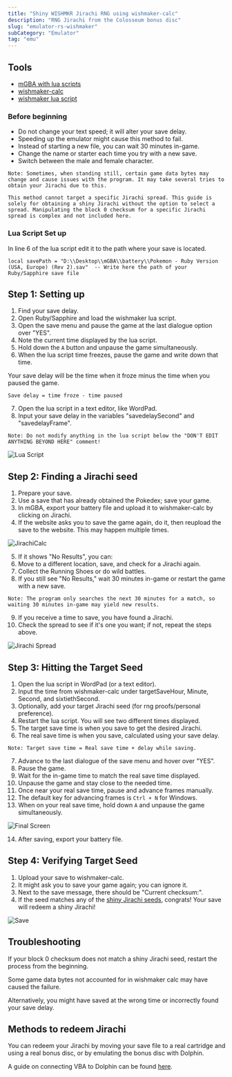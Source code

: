 ```yaml
---
title: "Shiny WISHMKR Jirachi RNG using wishmaker-calc"
description: "RNG Jirachi from the Colosseum bonus disc"
slug: "emulator-rs-wishmaker"
subCategory: "Emulator"
tag: "emu"
---
```


## Tools

- [mGBA with lua scripts](/mgba-setup)
- [wishmaker-calc](https://zaksabeast.github.io/wishmaker-calc/build/)
- [wishmaker lua script](https://github.com/Real96/PokeLua/blob/main/Gen%203/mGBA/RS_RNG_Checksums_mGBA.lua)

### Before beginning

- Do not change your text speed; it will alter your save delay.
- Speeding up the emulator might cause this method to fail.
- Instead of starting a new file, you can wait 30 minutes in-game.
- Change the name or starter each time you try with a new save.
- Switch between the male and female character.

```
Note: Sometimes, when standing still, certain game data bytes may change and cause issues with the program. It may take several tries to obtain your Jirachi due to this.

This method cannot target a specific Jirachi spread. This guide is solely for obtaining a shiny Jirachi without the option to select a spread. Manipulating the block 0 checksum for a specific Jirachi spread is complex and not included here.
```

### Lua Script Set up

In line 6 of the lua script edit it to the path where your save is located.

```
local savePath = "D:\\Desktop\\mGBA\\battery\\Pokemon - Ruby Version (USA, Europe) (Rev 2).sav"  -- Write here the path of your Ruby/Sapphire save file
```

## Step 1: Setting up

1. Find your save delay.
2. Open Ruby/Sapphire and load the wishmaker lua script.
3. Open the save menu and pause the game at the last dialogue option over "YES".
4. Note the current time displayed by the lua script.
5. Hold down the `A` button and unpause the game simultaneously.
6. When the lua script time freezes, pause the game and write down that time.

Your save delay will be the time when it froze minus the time when you paused the game.

`Save delay = time froze - time paused`

7. Open the lua script in a text editor, like WordPad.
8. Input your save delay in the variables "savedelaySecond" and "savedelayFrame".

```
Note: Do not modify anything in the lua script below the "DON'T EDIT ANYTHING BEYOND HERE" comment!
```

![Lua Script](/images/Ruby-Sapphire/Wishmaker/Lua.png)

## Step 2: Finding a Jirachi seed

1. Prepare your save.
2. Use a save that has already obtained the Pokedex; save your game.
3. In mGBA, export your battery file and upload it to wishmaker-calc by clicking on Jirachi.
4. If the website asks you to save the game again, do it, then reupload the save to the website. This may happen multiple times.

![JirachiCalc](/images/Ruby-Sapphire/Wishmaker/JirachiCalc.png)

5. If it shows "No Results", you can:
6. Move to a different location, save, and check for a Jirachi again.
7. Collect the Running Shoes or do wild battles.
8. If you still see "No Results," wait 30 minutes in-game or restart the game with a new save.

```
Note: The program only searches the next 30 minutes for a match, so waiting 30 minutes in-game may yield new results.
```

9. If you receive a time to save, you have found a Jirachi.
10. Check the spread to see if it's one you want; if not, repeat the steps above.

![Jirachi Spread](/images/Ruby-Sapphire/Wishmaker/Jirachi.png)

## Step 3: Hitting the Target Seed

1. Open the lua script in WordPad (or a text editor).
2. Input the time from wishmaker-calc under targetSaveHour, Minute, Second, and sixtiethSecond.
3. Optionally, add your target Jirachi seed (for rng proofs/personal preference).
4. Restart the lua script. You will see two different times displayed.
5. The target save time is when you save to get the desired Jirachi.
6. The real save time is when you save, calculated using your save delay.

```
Note: Target save time = Real save time + delay while saving.
```

7. Advance to the last dialogue of the save menu and hover over "YES".
8. Pause the game.
9. Wait for the in-game time to match the real save time displayed.
10. Unpause the game and stay close to the needed time.
11. Once near your real save time, pause and advance frames manually.
12. The default key for advancing frames is `Ctrl + N` for Windows.
13. When on your real save time, hold down `A` and unpause the game simultaneously.

![Final Screen](/images/Ruby-Sapphire/Wishmaker/Final-Screen.png)

14. After saving, export your battery file.

## Step 4: Verifying Target Seed

1. Upload your save to wishmaker-calc.
2. It might ask you to save your game again; you can ignore it.
3. Next to the save message, there should be "Current checksum:".
4. If the seed matches any of the [shiny Jirachi seeds](https://www.irccloud.com/pastebin/rdxEbTm4/), congrats! Your save will redeem a shiny Jirachi!

![Save](/images/Ruby-Sapphire/Wishmaker/Save.png)

## Troubleshooting

If your block 0 checksum does not match a shiny Jirachi seed, restart the process from the beginning.

Some game data bytes not accounted for in wishmaker calc may have caused the failure.

Alternatively, you might have saved at the wrong time or incorrectly found your save delay.

## Methods to redeem Jirachi

You can redeem your Jirachi by moving your save file to a real cartridge and using a real bonus disc, or by emulating the bonus disc with Dolphin.

A guide on connecting VBA to Dolphin can be found [here](/misc-dolphin-connect-vba).
